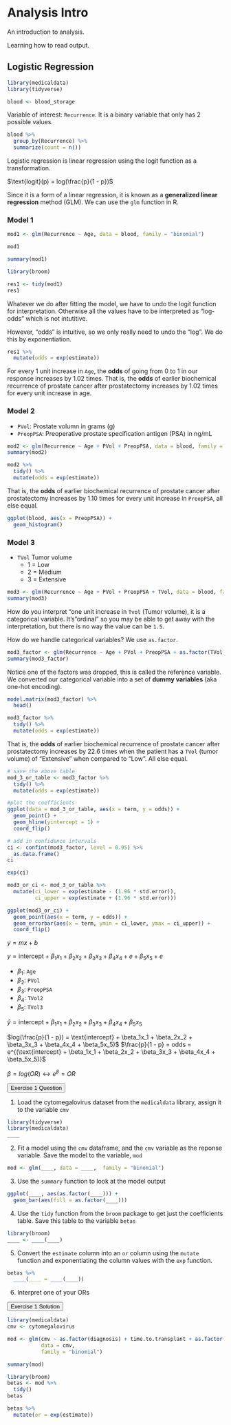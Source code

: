 
# Analysis Intro

An introduction to analysis.

Learning how to read output.

## Logistic Regression

```r
library(medicaldata)
library(tidyverse)
```

```r
blood <- blood_storage
```


Variable of interest: `Recurrence`. It is a binary variable that only has 2 possible values.

```r
blood %>%
  group_by(Recurrence) %>%
  summarize(count = n())
```

Logistic regression is linear regression using the logit function as a transformation.

$\text{logit}(p) = log(\frac{p}{1 - p})$

Since it is a form of a linear regression, it is known as a **generalized linear regression** method (GLM).
We can use the `glm` function in R.

### Model 1

```r
mod1 <- glm(Recurrence ~ Age, data = blood, family = "binomial")
```

```r
mod1
```

```r
summary(mod1)
```

```r
library(broom)
```

```r
res1 <- tidy(mod1)
res1
```

Whatever we do after fitting the model, we have to undo the logit function for interpretation.
Otherwise all the values have to be interpreted as "log-odds" which is not intutitive.

However, "odds" is intuitive, so we only really need to undo the "log".
We do this by exponentiation.

```r
res1 %>%
  mutate(odds = exp(estimate))
```

For every 1 unit increase in `Age`, the **odds** of going from 0 to 1 in our response increases by 1.02 times.
That is, the **odds** of earlier biochemical recurrence of prostate cancer after prostatectomy increases by 1.02 times for every unit increase in age.

### Model 2

- `PVol`: Prostate volumn in grams (g)
- `PreopPSA`: Preoperative prostate specification antigen (PSA) in ng/mL

```r
mod2 <- glm(Recurrence ~ Age + PVol + PreopPSA, data = blood, family = "binomial")
summary(mod2)
```

```r
mod2 %>%
  tidy() %>%
  mutate(odds = exp(estimate))
```

That is, the **odds** of earlier biochemical recurrence of prostate cancer after prostatectomy increases by 1.10 times for every unit increase in `PreopPSA`, all else equal.

```r
ggplot(blood, aes(x = PreopPSA)) +
  geom_histogram()
```

### Model 3


- `TVol` Tumor volume
  - 1 = Low
  - 2 = Medium
  - 3 = Extensive

```r
mod3 <- glm(Recurrence ~ Age + PVol + PreopPSA + TVol, data = blood, family = "binomial")
summary(mod3)
```

How do you interpret "one unit increase in `Tvol` (Tumor volume), it is a categorical variable.
It's "ordinal" so you may be able to get away with the interpretation,
but there is no way the value can be `1.5`.

How do we handle categorical variables? We use `as.factor`.

```r
mod3_factor <- glm(Recurrence ~ Age + PVol + PreopPSA + as.factor(TVol), data = blood, family = "binomial")
summary(mod3_factor)
```

Notice one of the factors was dropped, this is called the reference variable.
We converted our categorical variable into a set of **dummy variables** (aka one-hot encoding).

```r
model.matrix(mod3_factor) %>%
  head()
```

```r
mod3_factor %>%
  tidy() %>%
  mutate(odds = exp(estimate))
```

That is, the **odds** of earlier biochemical recurrence of prostate cancer after prostatectomy increases by 22.6 times when the patient has a `TVol` (tumor volume) of "Extensive" when compared to "Low".
All else equal.

```r
# save the above table
mod_3_or_table <- mod3_factor %>%
  tidy() %>%
  mutate(odds = exp(estimate))
```


```r
#plot the coefficients
ggplot(data = mod_3_or_table, aes(x = term, y = odds)) +
  geom_point() +
  geom_hline(yintercept = 1) +
  coord_flip()
```

```r
# add in confidence intervals
ci <- confint(mod3_factor, level = 0.95) %>%
  as.data.frame()
ci

exp(ci)

mod3_or_ci <- mod_3_or_table %>%
  mutate(ci_lower = exp(estimate - (1.96 * std.error)),
         ci_upper = exp(estimate + (1.96 * std.error)))
```

```r
ggplot(mod3_or_ci) +
  geom_point(aes(x = term, y = odds)) +
  geom_errorbar(aes(x = term, ymin = ci_lower, ymax = ci_upper)) +
  coord_flip()
```


$y = mx + b$

$y = \text{intercept} + \beta_1x_1 + \beta_2x_2 + \beta_3x_3 + \beta_4x_4 + e + \beta_5x_5 + e$

- $\beta_1$: `Age`
- $\beta_2$: `PVol`
- $\beta_3$: `PreopPSA`
- $\beta_4$: `TVol2`
- $\beta_5$: `TVol3`

$\hat{y} = \text{intercept} + \beta_1x_1 + \beta_2x_2 + \beta_3x_3 + \beta_4x_4 + \beta_5x_5$

$log(\frac{p}{1 - p}) = \text{intercept} + \beta_1x_1 + \beta_2x_2 + \beta_3x_3 + \beta_4x_4 + \beta_5x_5)$
$\frac{p}{1 - p} = odds = e^{(\text{intercept} + \beta_1x_1 + \beta_2x_2 + \beta_3x_3 + \beta_4x_4 + \beta_5x_5)}$

$\beta = log(OR) \leftrightarrow e^{\beta} = OR$


<button class="accordion" id="question">Exercise 1 Question</button>
:::{.panel-question}
1. Load the cytomegalovirus dataset from the `medicaldata` library,
assign it to the variable `cmv`

```r
library(tidyverse)
library(medicaldata)
____
```

2. Fit a model using the `cmv` dataframe, and the `cmv` variable as the reponse variable.
Save the model to the variable, `mod`

```r
mod <- glm(____, data = ____,  family = "binomial")
```

3. Use the `summary` function to look at the model output

```r
ggplot(____, aes(as.factor(____))) +
  geom_bar(aes(fill = as.factor(____)))
```

4. Use the `tidy` function from the `broom` package to get just the coefficients table.
Save this table to the variable `betas`

```r
library(broom)
____ <- ____(____)
```

5. Convert the `estimate` column into an `or` column using the `mutate` function and exponentiating the column values with the `exp` function.

```r
betas %>%
  ____(____ = ____(____))
```

6. Interpret one of your ORs
:::

<button class="accordion" id="solution">Exercise 1 Solution</button>
:::{.panel-solution}
```r
library(medicaldata)
cmv <- cytomegalovirus

mod <- glm(cmv ~ as.factor(diagnosis) + time.to.transplant + as.factor(recipient.cmv) + as.factor(donor.cmv),
           data = cmv,
           family = "binomial")

summary(mod)

library(broom)
betas <- mod %>%
  tidy()
betas

betas %>%
  mutate(or = exp(estimate))
```
:::
